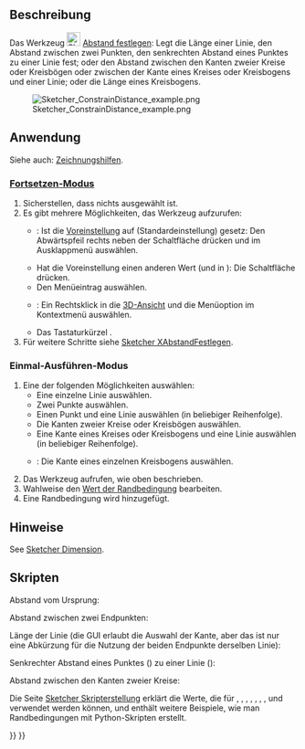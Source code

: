 <languages/>

{{Docnav/de
|[[Sketcher_ConstrainDistanceY/de|YAbstandFestlegen]]
|[[Sketcher_ConstrainRadius/de|RadiamFestlegen]]
|[[Sketcher_Workbench/de|Sketcher]]
|IconL=Sketcher_ConstrainDistanceY.svg
|IconR=Sketcher_ConstrainRadiam.svg
|IconC=Workbench_Sketcher.svg
}}

{{GuiCommand/de
|Name=Sketcher ConstrainDistance
|Name/de=Sketcher AbstandFestlegen
|MenuLocation=Skizze → Sketcher-Randbedingungen → Abstand festlegen
|Workbenches=[[Sketcher_Workbench/de|Sketcher]]
|Shortcut={{KEY|K}} {{KEY|D}}
|SeeAlso=[[Sketcher_ConstrainDistanceX/de|Sketcher XAbstandFestlegen]], [[Sketcher_ConstrainDistanceY/de|Sketcher YAbstandFestlegen]]
}}

<span id="Description"></span>
==Beschreibung==

Das Werkzeug [[File:Sketcher_ConstrainDistance.svg|24px]] [[Sketcher_ConstrainDistance/de|Abstand festlegen]]: Legt die Länge einer Linie, den Abstand zwischen zwei Punkten,  den senkrechten Abstand eines Punktes zu einer Linie fest; oder {{Version/de|0.21}} den Abstand zwischen den Kanten zweier Kreise oder Kreisbögen oder zwischen der Kante eines Kreises oder Kreisbogens und einer Linie; oder {{Version/de|1.0}} die Länge eines Kreisbogens.

[[Image:Sketcher_ConstrainDistance_example.png]]

<span id="Usage"></span>
==Anwendung==

Siehe auch: [[Sketcher_Workbench/de#Zeichnungshilfen|Zeichnungshilfen]].

<span id="Continue_mode"></span>
===[[Sketcher_Workbench/de#Fortsetzen-Modi|Fortsetzen-Modus]]===

# Sicherstellen, dass nichts ausgewählt ist.
# Es gibt mehrere Möglichkeiten, das Werkzeug aufzurufen:
#* {{Version/de|1.0}}: Ist die [[Sketcher_Preferences/de#Allgemein|Voreinstellung]] {{MenuCommand|Werkzeuge für Maßeinträge}} auf {{Value|Einzelnes Werkzeug}} (Standardeinstellung) gesetz: Den Abwärtspfeil rechts neben der Schaltfläche {{Button|[[Image:Sketcher_Dimension.svg||x16px]][[Image:Toolbar_flyout_arrow.svg|x16px]]}} drücken und im Ausklappmenü {{MenuCommand|[[Image:Sketcher_ConstrainDistance.svg|16px]] Abstand festlegen}} auswählen.
#* Hat die Voreinstellung einen anderen Wert (und in {{VersionMinus/de|0.21}}): Die Schaltfläche {{Button|[[Image:Sketcher_ConstrainDistance.svg|16px]] [[Sketcher_ConstrainDistance/de|Abstand festlegen]]}} drücken.
#* Den Menüeintrag {{MenuCommand|Skizze → Sketcher-Randbedingungen → [[Image:Sketcher_ConstrainDistance.svg|16px]] Abstand festlegen}} auswählen.
#* {{Version/de|1.0}}: Ein Rechtsklick in die [[3D_view/de|3D-Ansicht]] und die Menüoption {{MenuCommand|Bemaßung → [[Image:Sketcher_ConstrainDistance.svg|16px]] Abstand festlegen}} im Kontextmenü auswählen.
#* Das Tastaturkürzel {{KEY|I}}.
# Für weitere Schritte siehe [[Sketcher_ConstrainDistanceX/de#Fortsetzen-Modus|Sketcher XAbstandFestlegen]].

<span id="Run-once_mode"></span>
===Einmal-Ausführen-Modus===

<div class="mw-translate-fuzzy">
# Eine der folgenden Möglichkeiten auswählen:
#* Eine einzelne Linie auswählen.
#* Zwei Punkte auswählen.
#* Einen Punkt und eine Linie auswählen (in beliebiger Reihenfolge).
#* Die Kanten zweier Kreise oder Kreisbögen auswählen.
#* Eine Kante eines Kreises oder Kreisbogens und eine Linie auswählen (in beliebiger Reihenfolge).
#* {{Version/de|1.0}}: Die Kante eines einzelnen Kreisbogens auswählen.
# Das Werkzeug aufrufen, wie oben beschrieben.
# Wahlweise den [[Sketcher_Workbench/de#Randbedingungen_bearbeiten|Wert der Randbedingung]] bearbeiten.
# Eine Randbedingung wird hinzugefügt.
</div>

<span id="Notes"></span>
==Hinweise==

See [[Sketcher_Dimension#Notes|Sketcher Dimension]].

<span id="Scripting"></span>
==Skripten==

Abstand vom Ursprung:

{{Code|code=Sketch.addConstraint(Sketcher.Constraint('Distance', Edge, PointOfEdge, -1, 1, App.Units.Quantity('123.0 mm')))}}

Abstand zwischen zwei Endpunkten:

{{Code|code=Sketch.addConstraint(Sketcher.Constraint('Distance', Edge1, PointOfEdge1, Edge2, PointOfEdge2, App.Units.Quantity('123.0 mm')))}}

Länge der Linie (die GUI erlaubt die Auswahl der Kante, aber das ist nur eine Abkürzung für die Nutzung der beiden Endpunkte derselben Linie):

{{Code|code=Sketch.addConstraint(Sketcher.Constraint('Distance', Line, 1, Line, 2, App.Units.Quantity('123.0 mm')))}}

Senkrechter Abstand eines Punktes ({{incode|Edge, PointOfEdge}}) zu einer Linie ({{incode|Line}}):

{{Code|code=Sketch.addConstraint(Sketcher.Constraint('Distance', Edge, PointOfEdge, Line, 0, App.Units.Quantity('123.0 mm')))}}

Abstand zwischen den Kanten zweier Kreise:

{{Code|code=Sketch.addConstraint(Sketcher.Constraint('Distance', Circle1, 0, Circle2, 0, App.Units.Quantity('123.0 mm')))}}

Die Seite [[Sketcher_scripting/de|Sketcher Skripterstellung]] erklärt die Werte, die für {{incode|Edge}}, {{incode|Edge1}}, {{incode|Edge2}}, {{incode|PointOfEdge}}, {{incode|PointOfEdge1}}, {{incode|PointOfEdge2}}, {{incode|Line}}, {{incode|Circle1}} und {{incode|Circle2}} verwendet werden können, und enthält weitere Beispiele, wie man Randbedingungen mit Python-Skripten erstellt.


{{Docnav/de
|[[Sketcher_ConstrainDistanceY/de|YAbstandFestlegen]]
|[[Sketcher_ConstrainRadius/de|RadiamFestlegen]]
|[[Sketcher_Workbench/de|Sketcher]]
|IconL=Sketcher_ConstrainDistanceY.svg
|IconR=Sketcher_ConstrainRadiam.svg
|IconC=Workbench_Sketcher.svg
}}

{{Sketcher_Tools_navi{{#translation:}}}}
{{Userdocnavi{{#translation:}}}}